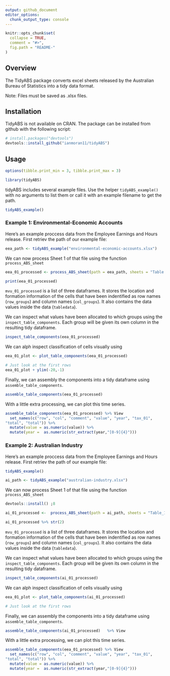 ```yaml
---
output: github_document
editor_options: 
  chunk_output_type: console
---
```


<!-- README.md is generated from README.Rmd. Please edit that file -->

```r
knitr::opts_chunk$set(
  collapse = TRUE,
  comment = "#>",
  fig.path = "README-"
)
```


## Overview

The TidyABS package converts excel sheets released by the Australian Bureau of Statistics into a tidy data format.    

Note: Files must be saved as .xlsx files. 


## Installation

TidyABS is not available on CRAN. The package can be installed from github with the following script:
 
```r
# install.packages("devtools")
devtools::install_github("ianmoran11/tidyABS")
```

## Usage

```r
options(tibble.print_min = 3, tibble.print_max = 3)
```

```r
library(tidyABS)
```

tidyABS includes several example files.  Use the helper `tidyABS_example()` with no arguments to list them or call it with an example filename to get the path.

```r

tidyABS_example()

```

### Example 1: Environmental-Economic Accounts

Here's an example proccess data from the Employee Earnings and Hours release. First retriev the path of our example file:

```r

eea_path <- tidyABS_example("environmental-economic-accounts.xlsx")

```

We can now process Sheet 1 of that file using the function `process_ABS_sheet`


```r

eea_01_processed <- process_ABS_sheet(path = eea_path, sheets = "Table 6.1")

print(eea_01_processed)

```

`mvu_01_processed` is a list of three dataframes. It stores the location and formation information of the cells that have been indentified as row names (`row_groups`) and column names (`col_groups`). It also contains the data values inside the data (`tabledata`).  

We can inspect what values have been allocated to which groups using the `inspect_table_components`. Each group will be given its own column in the resulting tidy dataframe.


```r
inspect_table_components(eea_01_processed)

```


We can alph inspect classification of cells visually using 



```r
eea_01_plot <- plot_table_components(eea_01_processed)

# Just look at the first rows 
eea_01_plot + ylim(-20,-1)

```

Finally, we can assembly the components into a tidy dataframe using `assemble_table_components`.

```r
assemble_table_components(eea_01_processed) 

```

With a little extra processing, we can plot this time series.

```r
assemble_table_components(eea_01_processed) %>% View
  set_names(c("row", "col", "comment", "value", "year", "tax_01", 
"total", "total")) %>% 
  mutate(value = as.numeric(value)) %>% 
  mutate(year =  as.numeric(str_extract(year,"[0-9]{4}")))

```


### Example 2: Australian Industry

Here's an example proccess data from the Employee Earnings and Hours release. First retriev the path of our example file:

```r

tidyABS_example()

ai_path <- tidyABS_example("australian-industry.xlsx")

```

We can now process Sheet 1 of that file using the function `process_ABS_sheet`


```r
devtools::install() ;8

ai_01_processed <-  process_ABS_sheet(path = ai_path, sheets = "Table_1") 

ai_01_processed %>% str(2)

```

`mvu_01_processed` is a list of three dataframes. It stores the location and formation information of the cells that have been indentified as row names (`row_groups`) and column names (`col_groups`). It also contains the data values inside the data (`tabledata`).  

We can inspect what values have been allocated to which groups using the `inspect_table_components`. Each group will be given its own column in the resulting tidy dataframe.


```r
inspect_table_components(ai_01_processed)

```


We can alph inspect classification of cells visually using 



```r
eea_01_plot <- plot_table_components(ai_01_processed)

# Just look at the first rows 


```

Finally, we can assembly the components into a tidy dataframe using `assemble_table_components`.

```r
assemble_table_components(ai_01_processed)   %>% View

```

With a little extra processing, we can plot this time series.

```r
assemble_table_components(eea_01_processed) %>% View
  set_names(c("row", "col", "comment", "value", "year", "tax_01", 
"total", "total")) %>% 
  mutate(value = as.numeric(value)) %>% 
  mutate(year =  as.numeric(str_extract(year,"[0-9]{4}")))

```
